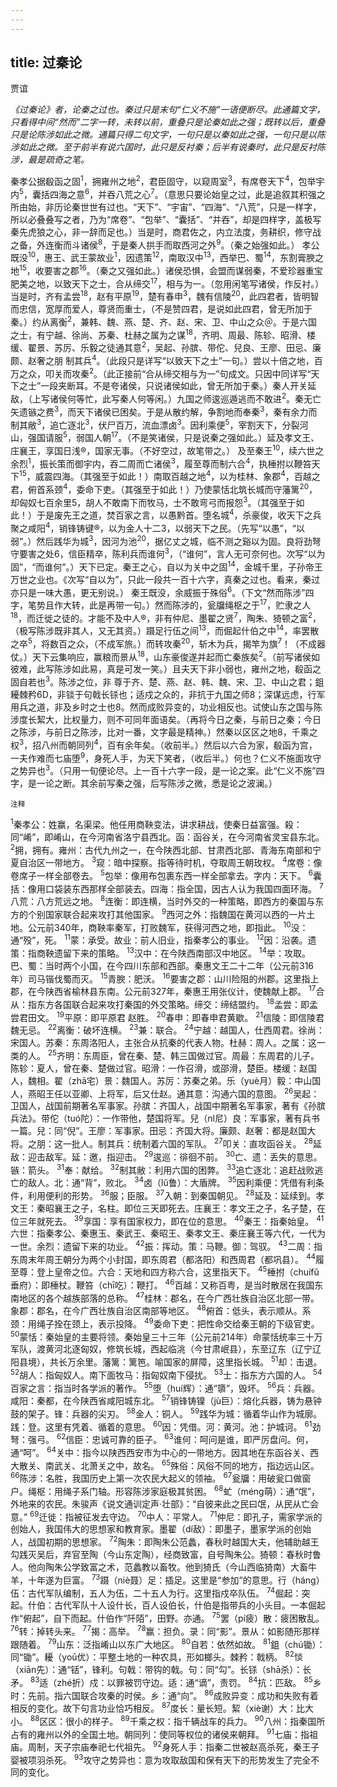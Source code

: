 ```yaml
---
---
---
```

title: 过秦论
---



贾谊

*《过秦论》者，论秦之过也。秦过只是末句“仁义不施”一语便断尽。此通篇文字，只看得中间“然而”二字一转，未转以前，重叠只是论秦如此之强；既转以后，重叠只是论陈涉如此之微。通篇只得二句文字，一句只是以秦如此之强，一句只是以陈涉如此之微。至于前半有说六国时，此只是反衬秦；后半有说秦时，此只是反衬陈涉，最是疏奇之笔。*

秦孝公据殽函之固<sup>1</sup>，拥雍州之地<sup>2</sup>，君臣固守，以窥周室<sup>3</sup>，有席卷天下<sup>4</sup>，包举宇内<sup>5</sup>，囊括四海之意<sup>6</sup>，并吞八荒之心<sup>7</sup>。（意思只要论始皇之过，此是追叙其积强之所由始，非历论秦世世有过也。“天下”、“宇宙”、“四海”、“八荒”，只是一样字，所以必叠叠写之者，乃为“席卷”、“包举”、“囊括”、“并吞”，却是四样字，盖极写秦先虎狼之心，非一辞而足也。）当是时，商君佐之，内立法度，务耕织，修守战之备，外连衡而斗诸侯<sup>8</sup>，于是秦人拱手而取西河之外<sup>9</sup>。（秦之始强如此。）
孝公既没<sup>10</sup>，惠王、武王蒙故业<sup>1</sup>，因遗策<sup>12</sup>，南取汉中<sup>13</sup>，西举巴、蜀<sup>14</sup>，东割膏腴之地<sup>15</sup>，收要害之郡<sup>16</sup>。（秦之又强如此。）诸侯恐惧，会盟而谋弱秦，不爱珍器重宝肥美之地，以致天下之士，合从缔交<sup>17</sup>，相与为一。（忽用闲笔写诸侯，作反衬。）当是时，齐有孟尝<sup>18</sup>，赵有平原<sup>19</sup>，楚有春申<sup>3</sup>，魏有信陵<sup>20</sup>，此四君者，皆明智而忠信，宽厚而爱人，尊贤而重士，（不是赞四君，是说如此四君，曾无所加于秦。）约从离衡<sup>2</sup>，兼韩、魏、燕、楚、齐、赵、宋、卫、中山之众＠。于是六国之士，有宁越、徐尚、苏秦、杜赫之属为之谋<sup>18</sup>，齐明、周最、陈轸、昭滑、楼缓、翟景、苏厉、乐毅之徒通其意<sup>2</sup>，吴起、孙膑、带佗、兒良、王廖、田忌、廉颇、赵奢之朋
制其兵<sup>4</sup>。（此段只是详写“以致天下之士”一句。）尝以十倍之地，百万之众，叩关而攻秦<sup>2</sup>。（此正接前“合从缔交相与为一”句成文。只因中同详写“天下之士”一段夹断耳。不是夸诸侯，只说诸侯如此，曾无所加于秦。）秦人开关延敌，（上写诸侯何等忙，此写秦人何等闲。）九国之师逡巡遁逃而不敢进<sup>2</sup>。秦无亡矢遗镞之费<sup>3</sup>，而天下诸侯已困矣。于是从散约解，争割地而奉秦<sup>3</sup>，秦有余力而制其敝<sup>3</sup>，追亡逐北<sup>3</sup>，伏尸百万，流血漂卤<sup>3</sup>。因利乘便<sup>5</sup>，宰割天下，分裂河山，强国请服<sup>5</sup>，弱国人朝<sup>17</sup>。（不是笑诸侯，只是说秦之强如此。）延及孝文王、庄襄王，享国日浅®，国家无事。（不好空过，故笔带之。）
及至秦王<sup>10</sup>，续六世之余烈<sup>1</sup>，振长策而御宇内，吞二周而亡诸侯<sup>3</sup>，履至尊而制六合<sup>4</sup>，执棰拊以鞭笞天下<sup>15</sup>，威震四海。（其强至于如此！）南取百越之地<sup>4</sup>，以为桂林、象郡<sup>4</sup>，百越之君，俯首系颈<sup>4</sup>，委命下吏。（其强至于如此！）乃使蒙恬北筑长城而守藩篱<sup>20</sup>，却匈奴七百余里5，胡人不敢南下而牧马，士不敢弯弓而报怨<sup>3</sup>。（其强至于如此！）于是废先王之道，焚百家之言，以愚黔首。堕名城<sup>4</sup>，杀豪俊，收天下之兵聚之咸阳<sup>4</sup>，销锋铸键®，以为金人十二3，以弱天下之民。（先写“以愚”，“以弱”。）然后践华为城<sup>3</sup>，因河为池<sup>20</sup>，据亿丈之城，临不测之谿以为固。良将劲弩守要害之处6，信臣精卒，陈利兵而谁何<sup>3</sup>，（“谁何”，言人无可奈何也。次写“以为固”，“而谁何”。）天下已定。秦王之心，自以为关中之固<sup>14</sup>，金城千里，子孙帝王万世之业也。《次写“自以为”，只此一段共一百十六字，真秦之过也。看来，秦过亦只是一味大愚，更无别说。）
秦王既没，余威振于殊俗<sup>6</sup>。（下文“然而陈涉”四字，笔势且作大转，此是再带一句。）然而陈涉的，瓮牖绳枢之于<sup>17</sup>，贮隶之人<sup>18</sup>，而迁徙之徒的。才能不及中人®，非有仲尼、墨翟之贤<sup>7</sup>，陶朱、猗顿之富<sup>2</sup>，（极写陈涉既非其人，又无其资。）蹑足行伍之间<sup>13</sup>，而倔起什伯之中<sup>14</sup>，率罢散之卒<sup>5</sup>，将数百之众，（不成军旅。）而转攻秦<sup>20</sup>，斩木为兵，揭竿为旗<sup>7</sup>！（不成器仗。）天下云集响应，赢粮而景从<sup>18</sup>，山东豪俊遂并起而亡秦族矣<sup>2</sup>。（前写诸侯如彼难，此写陈涉如此易，真是可发一笑。）且夫天下非小弱也，雍州之地，殽函之固自若也<sup>3</sup>。陈涉之位，非
尊于齐、楚、燕、赵、韩、魏、宋、卫、中山之君；鉏耰棘矜6D，非锬于句戟长铩也；适戍之众的，非抗于九国之师8；深谋远虑，行军用兵之道，非及乡时之士也8。然而成败异变的，功业相反也。试使山东之国与陈涉度长絜大，比权量力，则不可同年面语矣。（再将今日之秦，与前日之秦；今日之陈涉，与前日之陈涉，比对一番，文字最是精神。）然秦以区区之地8，千乘之权<sup>3</sup>，招八州而朝同列<sup>4</sup>，百有余年矣。（收前半。）然后以六合为家，殽函为宫，一夫作难而七庙堕<sup>9</sup>，身死人手，为天下笑者，（收后半。）何也？仁义不施面攻守之势异也<sup>3</sup>。（只用一旬便论尽。上一百十六字一段，是一论之案。此“仁义不施”四字，是一论之断。其余前写秦之强，后写陈涉之微，悉是论之波澜。）

<sup>注释</sup>

<sup>1</sup>秦孝公：姓赢，名渠梁。他任用商鞅变法，讲求耕战，使秦日益富强。殺：同“崤”，即崤山，在今河南省洛宁县西北。函：函谷关，在今河南省灵宝县东北。
<sup>2</sup>拥，拥有。雍州：古代九州之一，在今陕西北部、甘肃西北部、青海东南部和宁夏自治区一带地方。
<sup>3</sup>窥：暗中探察。指等待时机，夺取周王朝玫权。
<sup>4</sup>席卷：像卷席子一样全部卷去。
<sup>5</sup>包举：像用布包裹东西一样全部拿去。字内：天下。
<sup>6</sup>囊括：像用口袋装东西那样全部装去。四海：指全国，因古人认为我国四面环海。
<sup>7</sup>八荒：八方荒远之地。
<sup>8</sup>连衡：即连横，当时外交的一种策略，即西方的秦国与东方的个别国家联合起来攻打其他国家。
<sup>9</sup>西河之外：指魏国在黄河以西的一片土地。公元前340年，商鞅率秦军，打败魏军，获得河西之地，即指此。
<sup>10</sup>没：通“殁”，死。
<sup>11</sup>蒙：承受。故业：前人旧业，指秦孝公的事业。
<sup>12</sup>因：沿袭。遗策：指商鞅遗留下来的策略。
<sup>13</sup>汉中：在今陕西南部汉中地区。
<sup>14</sup>举：攻取。巴、蜀：当时两个小国，在今四川东部和西部。秦惠文王二十二年（公元前316年）司马锴伐蜀而灭。
<sup>15</sup>青腴：肥沃。
<sup>16</sup>要害之郡：山川险阻的州郡。这里指上郡，在今陕西省榆林县东南。公元前327年，秦惠王用张仪计，使魏献上郡。
<sup>17</sup>合从：指东方各国联合起来攻打秦国的外交策略。缔交：缔结盟约。
<sup>18</sup>孟尝：即孟尝君田文。
<sup>19</sup>平原：即平原君
赵胜。
<sup>20</sup>春申：即春申君黄歇。
<sup>21</sup>信陵：即信陵君魏无忌。
<sup>22</sup>离衡：破坏连横。
<sup>23</sup>兼：联合。
<sup>24</sup>宁越：越国人，仕西周君。徐尚：宋国人。苏秦：东周洛阳人，主张合从抗秦的代表人物。杜赫：周人。之属：这一类的人。
<sup>25</sup>齐明：东周臣，曾在秦、楚、韩三国做过官。周最：东周君的儿子。陈轸：夏人，曾在秦、楚做过官。昭滑：一作召滑，或邵滑，楚臣。楼缓：赵国人，魏相。翟（zhā宅）景：魏国人。苏厉：苏秦之弟。乐（yuè月）毅：中山国人，燕昭王任以亚卿、上将军，后又仕赵。通其意：沟通六国的意图。
<sup>26</sup>吴起：卫国人，战国前期著名军事家。孙膑：齐国人，战国中期著名军事家，著有《孙膑兵法》。带佗（tuó陀）：一作带他，楚国将军。兒（nl尼）良：军事家，著有兵书一篇。兒：同“倪”。王廖：军事家。田忌：齐国大将。廉颇、赵奢：都是赵国大将。之朋：这一批人。制其兵：统制着六国的军队。
<sup>27</sup>叩关：直攻函谷关。
<sup>28</sup>延敌：迎击敌军。延：邀，指迎击。
<sup>29</sup>逡巡：徘徊不前。
<sup>30</sup>亡、遗：丢失的意思。镞：箭头。
<sup>31</sup>奉：献给。
<sup>32</sup>制其敝：利用六国的困弊。
<sup>33</sup>追亡逐北：追赶战败逃亡的敌人。北：通“背”，败北。
<sup>34</sup>卤（lǔ鲁）：大盾牌。
<sup>35</sup>因利乘便：凭借有利条件，利用便利的形势。
<sup>36</sup>服；臣服。
<sup>37</sup>入朝：到秦国朝见。
<sup>28</sup>延及：延续到。孝文王：秦昭襄王之子，名柱。即位三天即死去。庄襄王：孝文王之子，名子楚，在位三年就死去。
<sup>39</sup>享国：享有国家权力，即在位的意思。
<sup>40</sup>秦王：指秦始皇。
<sup>41</sup>六世：指秦孝公、秦惠玉、秦武王、秦昭王、秦孝文王、秦庄襄王等六代，一代为一世。余烈：遗留下来的功业。
<sup>42</sup>振：挥动。策：马鞭。御：驾驭。
<sup>43</sup>二周：指东周末年周王朝分为两个小封国，即东周君（都洛阳）和西周君（都巩县）。
<sup>44</sup>履至尊：登上皇帝之位。六合：天地和四方称六合，这里指天下。
<sup>45</sup>棰拊（chuífǔ垂府）：即棰杖。鞭笞（chī吃）：鞭打。
<sup>46</sup>百越：又称百粤，是当时散居在我国东南地区的各个越族部落的总称。
<sup>47</sup>桂林：郡名，在今广西壮族自治区北部一带。象郡：郡名，在今广西壮族自治区南部等地区。
<sup>48</sup>俯首：低头，表示顺从。系颈：用绳子拴在颈上，表示投降。
<sup>49</sup>委命下吏：把性命交给秦王朝的下级官吏。
<sup>50</sup>蒙恬：秦始皇的主要将领。秦始皇三十三年（公元前214年）命蒙恬统率三十万军队，渡黄河北逐匈奴，修筑长城，西起临洮（今甘肃岷县），东至辽东（辽宁辽阳县境），共长万余里。藩篱：篱笆。喻国家的屏障，这里指长城。
<sup>51</sup>却：击退。
<sup>52</sup>胡人：指匈奴人。南下面牧马：指匈奴南下侵扰。
<sup>53</sup>士：指东方六国的人。
<sup>54</sup>百家之言：指当时各学派的著作。
<sup>55</sup>堕（huí辉）：通“隳”，毁坏。
<sup>56</sup>兵：兵器。咸阳：秦都，在今陕西省咸阳城东北。
<sup>57</sup>销锋铸镍（jù巨）：熔化兵器，铸为悬钟鼓的架子。锋：兵器的尖刃。
<sup>58</sup>金人：铜人。
<sup>59</sup>践华为城：循着华山作为城廓。践：登。这里有凭着、循着的意思。
<sup>60</sup>因：凭借。河：黄河。池：护城诃。
<sup>61</sup>劲弩：强弓。
<sup>62</sup>信臣：忠诚可靠的臣子。
<sup>63</sup>谁何：呵问是谁，即严厉盘问。何，通“呵”。
<sup>64</sup>关中：指今以陕西西安市为中心的一带地方。因其地在东函谷关、西大散关、南武关、北萧关之中，故名。
<sup>65</sup>殊俗：风俗不同的地方，指边远山区。
<sup>66</sup>陈涉：名胜，我国历史上第一次农民大起义的领袖。
<sup>67</sup>瓮牖：用破瓮口做窗户。绳枢：用绳子系门轴。形容陈涉家庭极其贫困。
<sup>68</sup>虻（méng萌）：通“氓”，外地来的农民。朱骏声《说文通训定声·壮部》：“自彼来此之民曰氓，从民从亡会意。”
<sup>69</sup>迁徙：指被征发去守边。
<sup>70</sup>中人：平常人。
<sup>71</sup>仲尼：即孔子，需家学派的创始人，我国伟大的思想家和教育家。墨翟（dí敌）：即墨子，墨家学派的创始人，战国初期的思想家。
<sup>72</sup>陶朱：即陶朱公范蠡，春秋时越国大夫，他辅助越王勾践灭吴后，弃官至陶（今山东定陶），经商致富，自号陶朱公。猗顿：春秋时鲁人。他向陶朱公学致富之术，范蠡教以畜牧。他到猗氏（今山西临猗南）大畜牛羊，十年遂为巨富。
<sup>73</sup>蹑（niè聂）足：插足。这里是“参加”的意思。行（háng）伍：古代军队编制，五人为伍，二十五人为行。这里指戍卒队伍。
<sup>74</sup>倔起：突起。什伯：古代军队十人设什长，百人设伯长，什伯是指带兵的小头目。一本倔起作“俯起”，自下而起。什伯作“阡陌”，田野。亦通。
<sup>75</sup>罢（pí疲）散：疲困散乱。
<sup>76</sup>转：掉转头来。
<sup>77</sup>揭：高举。
<sup>78</sup>赢：担负。录：同“影”。景从：如影随形那样跟随着。
<sup>79</sup>山东：泛指崤山以东广大地区。
<sup>80</sup>自若：依然如故。
<sup>81</sup>鉏（chú锄）：同“锄”。耰（yoū优）：平整土地的一种农具，形如榔头。棘矜：戟柄。
<sup>82</sup>惔（xiān先）：通“铦”，锋利。句戟：带钩的戟。句：同“勾”。长铩（shā杀）：长矛。
<sup>83</sup>适（zhé折）戍：以罪被罚守边。适：通“谪”，责罚。
<sup>84</sup>抗：匹敌。
<sup>85</sup>乡时：先前。指六国联合攻秦的时侯。乡：通“向”。
<sup>86</sup>成败异变：成功和失败有着相反的变化。故下句言功业恰巧相反。
<sup>87</sup>度长：量长短。絜（xiè谢）大：比大小。
<sup>88</sup>区区：很小的样子。
<sup>89</sup>千乘之权：指千辆战车的兵力。
<sup>90</sup>八州：指秦国所占有的雍州以外的全国土地。朝同列：使同等权位的诸侯来朝拜。
<sup>91</sup>七庙：指祖庙。周制，天子宗庙奉祀七代祖先。
<sup>92</sup>身死人手：指秦二世被赵高杀死，秦王子婴被项羽杀死。
<sup>93</sup>攻守之势异也：意为攻取敌国和保有天下的形势发生了完全不同的变化。